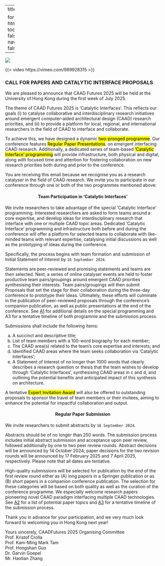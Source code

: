 
---
title: ''

format:
  html:
    toc: false
    navbar: false
---

![](header.png)

{{< video https://vimeo.com/989928315 >}}


### CALL FOR PAPERS AND CATALYTIC INTERFACE PROPOSALS

We are pleased to announce that CAAD Futures 2025 will be held at the University of Hong Kong during the first week of July 2025. 
 
The theme of CAAD Futures 2025 is 'Catalytic Interfaces’. This reflects our goals (i) to catalyse collaborative and interdisciplinary research initiatives around emergent computer-aided architectural design (CAAD) research priorities, and (ii) to provide a platform for local, regional, and international researchers in the field of CAAD to interface and collaborate. 
 
To achieve this, we have designed a dynamic <mark>two-pronged programme</mark>. Our conference features <mark>Regular Paper Presentations</mark>. on emergent interfacing CAAD research. Additionally, a dedicated series of team-based <mark>'Catalytic Interface' programming</mark> will provide infrastructure, both physical and digital, along with focused time and attention for fostering collaboration on new research priorities both during and prior to the conference. 
 
You are receiving this email because we recognise you as a research catalyser in the field of CAAD research. We invite you to participate in our conference through one or both of the two programmes mentioned above: 
 

<h4 style="text-align: center;">Team Participation in 'Catalytic Interfaces'</h4>
 
We invite researchers to take advantage of the special ‘Catalytic Interface’ programming.  Interested researchers are asked to form teams around a core expertise, and develop ideas for interdisciplinary research that interface with one or multiple CAAD topic areas.  Dedicated ‘Catalytic Interface’ programming and infrastructure both before and during the conference will offer a platform for selected teams to collaborate with like-minded teams with relevant expertise, catalysing initial discussions as well as the prototyping of ideas during the conference.   
 
Specifically, the process begins with team formation and submission of Initial Statement of Interest by `16 September 2024`.   
 
Statements are peer-reviewed and promising statements and teams are then selected.  Next, a series of online catalyser events are held to foster productive team pairs/groupings around emergent CAAD priorities synthesising their interests.  Team pairs/groupings will then submit Proposals that set the stage for their collaboration during the three-day conference to prototype their ideas. Ultimately, these efforts will culminate in the publication of peer-reviewed proposals through the conference’s companion publication, as well as public presentations at the end of the conference.  See [A1](conference_theme.qmd) for additional details on the special programming and A3 for a tentative timeline of both programme and the submission process. 
 
Submissions shall include the following items: 

a. A succinct and descriptive title;  
b. List of team members with a 100-word biography for each member; 
c. The CAAD area(s) related to the team’s core expertise and interests; and  
d. Identified CAAD areas where the team seeks collaboration via ‘Catalytic Interfaces’; 
e. A Statement of Interest of no longer than 1000 words that clearly describes a research question or thesis that the team wishes to develop through ‘Catalytic Interfaces’, synthesising CAAD areas in c and d, and outlining the potential benefits and anticipated impact of this synthesis on architecture. 
 
A tentative <mark>Expert Invitation Award</mark> will also be offered to outstanding proposals to sponsor the travel of team members or their invitees, aiming to enhance the potential for impactful collaboration and output.  
 

<h4 style="text-align: center;">Regular Paper Submission </h4>

 
We invite researchers to submit abstracts by `16 September 2024`.  
 
Abstracts should be of no longer than 250 words.  The submission process includes initial abstract submission and acceptance upon peer review, followed additionally by one to two peer review rounds.  Abstract decisions will be announced by 14 October 2024; paper decisions for the two revision rounds will be announced by 17 February 2025 and 7 April 2025, respectively.  Please note that all dates are tentative.   
 
High-quality submissions will be selected for publication by the end of the first review round either as (A) long papers in a Springer publication or as (B) short papers in a companion conference publication. The selection for these categories will be based on both quality as well as the curation of the conference programme. We especially welcome research papers pioneering novel CAAD paradigm interfacing multiple CAAD technologies.    See [A2](topics.qmd) for a list of potential paper topics and [A3](20240809_Timeline_WIP.pdf) for a tentative timeline of the submission process.  
 
 
Thank you in advance for your participation, and we very much look forward to welcoming you in Hong Kong next year! 


Yours sincerely, CAADFutures 2025 Organising Committee\
Prof. Kristof Crolla\
Prof. Kam-Ming Mark Tam\
Prof. Hongshan Guo\
Dr. Garvin Goepel\
Mr. Haotian Zhang

